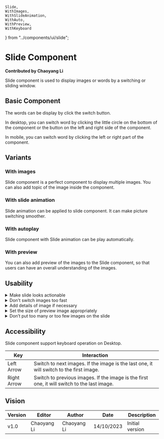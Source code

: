     Slide,
    WithImages,
    WithSlideAnimation,
    WithAuto,
    WithPreview,
    WithKeyboard
} from "../components/ui/slide";

# Slide Component

**Contributed by Chaoyang Li**

Slide component is used to display images or words by a switching or sliding window.

## Basic Component
The words can be display by click the switch button.

In desktop, you can switch word by clicking the little circle on the bottom of the component or the button on the left and right side of the component.

In mobile, you can switch word by clicking the left or right part of the component.
<Slide />

## Variants

### With images
Slide component is a perfect component to display multiple images. You can also add topic of the image inside the component.
<WithImages />

### With slide animation
Slide animation can be applied to slide component. It can make picture switching smoother.
<WithSlideAnimation />

### With autoplay
Slide component with Slide animation can be play automatically.
<WithAuto />

### With preview
You can also add preview of the images to the Slide component, so that users can have an overall understanding of the images.
<WithPreview />

## Usability

<details>
    <summary>Make slide looks actionable</summary>
    Make sure the button or switch circle of your slide obvious, otherwise the user may think it is just a image.
</details>

<details>
    <summary>Don't switch images too fast</summary>
    If you make your slide autoplay, make sure users have enough time to read the content before next switch. If you set the speed of autoplay too fast, like 1 second per switch, it can ruin users experience.
</details>

<details>
    <summary>Add details of image if necessary</summary>
    For some images of location or person, text details often help users understand the content of images.
</details>

<details>
    <summary>Set the size of preview image appropriately</summary>
    The size of the preview image should not be too large or too small.

    A preview image that is too large will make the slide itself meaningless. (Why use slide instead of displaying the entire image?) A preview image that is too small will make it difficult for users to see the general content of the image, making the preview image itself meaningless.
</details>

<details>
    <summary>Don’t put too many or too few images on the slide</summary>
    Before you decide to use a slide to display something, you need to think about whether the slide is suitable.

    If you put too many images into the slide (more than 10), users will need to click too many times to fully view them all. If you put too few pictures in the slide (less than 3 pictures), maybe you don’t need to use the slide, and a photo wall may be more suitable for you.
</details>

## Accessibility
Slide component support keyboard operation on Desktop.

| Key         | Interaction                                                                                 |
|-------------|---------------------------------------------------------------------------------------------|
| Left Arrow  | Switch to next images. If the image is the last one, it will switch to the first image.     |
| Right Arrow | Switch to previous images. If the image is the first one, it will switch to the last image. |

<WithKeyboard />

## Vision
| Version | Editor      | Author      | Date       | Description     |
|---------|-------------|-------------|------------|-----------------|
| v1.0    | Chaoyang Li | Chaoyang Li | 14/10/2023 | Initial version |
